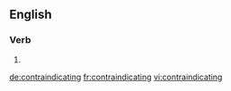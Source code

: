 
==English==

===Verb===
{{head|en|present participle}}

# {{present participle of|contraindicate|lang=en}}

[[de:contraindicating]]
[[fr:contraindicating]]
[[vi:contraindicating]]